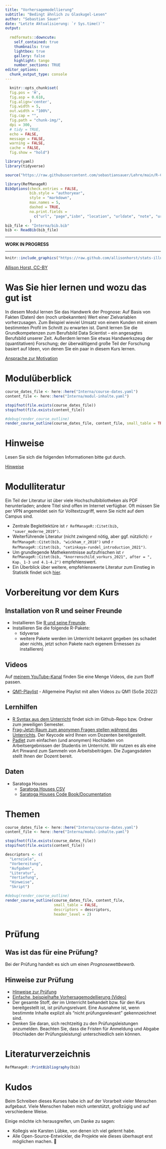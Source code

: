 ```yaml
---
title: "Vorhersagemodellierung"
subtitle: "Bedingt ähnlich zu Glaskugel-Lesen"
author: "Sebastian Sauer"
date: "Letzte Aktualisierung: `r Sys.time()`"
output:
   
  rmdformats::downcute:
    self_contained: true
    thumbnails: true
    lightbox: true
    gallery: false
    highlight: tango
    number_sections: TRUE
editor_options: 
  chunk_output_type: console
---
```


```r
  knitr::opts_chunk$set(
  fig.pos = 'H',
  fig.asp = 0.618,
  fig.align='center',
  fig.width = 5,
  out.width = "100%",
  fig.cap = "", 
  fig.path = "chunk-img/",
  dpi = 300,
  # tidy = TRUE,
  echo = FALSE,
  message = FALSE,
  warning = FALSE,
  cache = FALSE,
  fig.show = "hold")
```



```r
library(yaml)
library(tidyverse)
```


```r
source("https://raw.githubusercontent.com/sebastiansauer/Lehre/main/R-Code/render-course-sections.R")
```




```r
library(RefManageR)
BibOptions(check.entries = FALSE, 
           bib.style = "authoryear", 
           style = "markdown",
           max.names = 5,
           dashed = TRUE,
           no.print.fields = 
             c("url", "page","isbn", "location", "urldate", "note", "urldate", "issn")
           )
bib_file <- "Interna/bib.bib"
bib <- ReadBib(bib_file)
```

---

**WORK IN PROGRESS**

---


```r
knitr::include_graphics("https://raw.github.com/allisonhorst/stats-illustrations/master/rstats-artwork/data_cowboy.png")
```



[Allison Horst, CC-BY](https://github.com/allisonhorst/stats-illustrations)


# Was Sie hier lernen und wozu das gut ist


In diesem Modul lernen Sie das Handwerk der Prognose: Auf Basis von Fakten (Daten) den (noch unbekannten) Wert einer Zielvariablen vorherzusagen. Zum Beispiel wieviel Umsatz von einem Kunden mit einem bestimmten Profil im Schnitt zu erwarten ist. Damit lernen Sie die Grundkompetenzen zum Berufsbild Data Scientist – ein angesagtes Berufsbild unserer Zeit. Außerdem lernen Sie etwas Handwerkszeug der (quantitativen) Forschung; der überwältigend große Teil der Forschung basiert auf Ideen, von denen Sie ein paar in diesem Kurs lernen. 


[Ansprache zur Motivation](https://youtu.be/jtNlzpcPr5Y)



# Modulüberblick

```r

course_dates_file <- here::here("Interna/course-dates.yaml")
content_file <- here::here("Interna/modul-inhalte.yaml")

stopifnot(file.exists(course_dates_file))
stopifnot(file.exists(content_file))

#debug(render_course_outline)
render_course_outline(course_dates_file, content_file, small_table = TRUE)
```




# Hinweise

Lesen Sie sich die folgenden Informationen bitte gut durch.

[Hinweise](https://sebastiansauer.github.io/vorhersagemodellierung/Interna/Hinweise.html)


# Modulliteratur

Ein Teil der Literatur ist über viele Hochschulbibliotheken als PDF herunterladen;
andere Titel sind offen im Internet verfügbar.
Oft müssen Sie per VPN angemeldet sein für Volltextzugriff, wenn Sie nicht auf dem Campus sind.


- Zentrale Begleitlektüre ist `r RefManageR::Citet(bib, "sauer_moderne_2019")`. 
- Weiterführende Literatur (nicht zwingend nötig, aber ggf. nützlich): `r RefManageR::Citet(bib, "wickham_r_2018")` und `r RefManageR::Citet(bib, "cetinkaya-rundel_introduction_2021")`.
- Um grundlegende Mathekenntnisse aufzufrischen ist `r RefManageR::Citet(bib, "knorrenschild_vorkurs_2021", after = ", Kap. 1-3 und 4.1-4.2")` empfehlenswert.
- Ein Überblick über weitere, empfehlenswerte Literatur zum Einstieg in Statistik findet sich [hier](https://www.zotero.org/groups/4583286/einstieg-statistik).




# Vorbereitung vor dem Kurs

## Installation von R und seiner Freunde

- Installieren Sie [R und seine Freunde](https://data-se.netlify.app/2021/11/30/installation-von-r-und-seiner-freunde/).
- Installieren Sie die folgende R-Pakete:
    - tidyverse
    - weitere Pakete werden im Unterricht bekannt gegeben (es schadet aber nichts, jetzt schon Pakete nach eigenem Ermessen zu installieren)



## Videos

Auf [meinem YouTube-Kanal](https://www.youtube.com/channel/UCkvdtj8maE7g-SOCh4aDB9g) finden Sie eine Menge Videos, die zum Stoff passen.

- [QM1-Playlist](https://youtube.com/playlist?list=PLRR4REmBgpIEzVFLvzCn76TB2VS4jXcfg) - Allgemeine Playlist mit allen Videos zu QM1 (SoSe 2022)



## Lernhilfen

- [R Syntax aus dem Unterricht](https://github.com/sebastiansauer/Lehre) findet sich im Github-Repo bzw. Ordner zum jeweiligen Semester.
- [Frag-Jetzt-Raum zum anonymen Fragen stellen während des Unterrichts](https://frag.jetzt/home). Der Keycode wird Ihnen vom Dozenten bereitgestellt.
- [Padlet](https://de.padlet.com/) zum einfachen (und anonymen) Hochladen von Arbeitsergebnissen der Studentis im Unterricht. Wir nutzen es als eine Art Pinwand zum Sammeln von Arbeitsbeiträgen. Die Zugangsdaten stellt Ihnen der Dozent bereit.

## Daten

- Saratoga Houses
    - [Saratoga Houses CSV](https://vincentarelbundock.github.io/Rdatasets/csv/mosaicData/SaratogaHouses.csv)
    - [Saratoga Houses Code Book/Documentation](https://vincentarelbundock.github.io/Rdatasets/doc/mosaicData/SaratogaHouses.html)


# Themen




```r

course_dates_file <- here::here("Interna/course-dates.yaml")
content_file <- here::here("Interna/modul-inhalte.yaml")

stopifnot(file.exists(course_dates_file))
stopifnot(file.exists(content_file))

descriptors <- c(
  "Lernziele", 
  "Vorbereitung", 
  "Aufgaben",
  "Literatur",
  "Vertiefung", 
  "Hinweise", 
  "Skript")

#debug(render_course_outline)
render_course_outline(course_dates_file, content_file, 
                      small_table = FALSE, 
                      descriptors = descriptors,
                      header_level = 2)
```




# Prüfung

## Was ist das für eine Prüfung?

Bei der Prüfung handelt es sich um einen *Prognosewettbewerb.*



## Hinweise zur Prüfung

- [Hinweise zur Prüfung](https://sebastiansauer.github.io/vorhersagemodellierung/Pruefung/Hinweise-Prognosewettbewerb.html)
- [Einfache, beispielhafte Vorhersagemodellierung (Video)](https://www.youtube.com/watch?v=5pBTHrnRIZY) 
- Der gesamte Stoff, der im Unterricht behandelt bzw. für den Kurs bereitgestellt ist, ist prüfungsrelvant. Eine Ausnahme ist, wenn bestimmte Inhalte explizit als "nicht prüfungsrelevant" gekennzeichnet sind.
- Denken Sie daran, sich rechtzeitig zu den Prüfungsleistungen anzumelden. Beachten Sie, dass die Fristen für Anmeldung und Abgabe (Hochladen der Prüfungsleistung) unterschiedlich sein können.

# Literaturverzeichnis

```r
RefManageR::PrintBibliography(bib)
```




# Kudos

Beim Schreiben dieses Kurses habe ich auf der Vorarbeit vieler Menschen aufgebaut.
Viele Menschen haben mich unterstützt, großzügig und auf verschiedene Weise.

Einige möchte ich herausgreifen, um Danke zu sagen:

- Kollegis wie Karsten Lübke, von denen ich viel gelernt habe.
- Alle Open-Source-Entwickler, die Projekte wie dieses überhaupt erst möglichen machen. 💌



